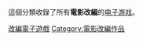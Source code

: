 {{seealso|Category:電子遊戲改編電影}}
這個分類收錄了所有'''電影改編'''的[[电子游戏|电子游戏]]。
[[Category:改編電子遊戲|]]
[[Category:電影改編作品|Category:電影改編作品]]
